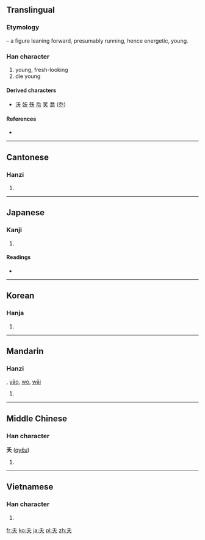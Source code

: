 {{also|天|夫}}
==Translingual==

===Etymology===
{{liushu|i}} – a figure leaning forward, presumably running, hence energetic, young.

===Han character===
{{Han char|rn=37|rad=大|as=01|sn=4|four=2043<sub>0</sub>|canj=竹大 (HK)|ids=⿱[[丿]][[大]]}}

# young, fresh-looking
# die young

====Derived characters====
* [[沃]] [[妖]] [[殀]]  [[忝]] [[笑]] [[喬]] ([[乔]])

====References====
* {{Han ref|kx=0249.030|dkj=05838|dj=0507.040|hdz=10523.020|uh=592D|ud=22829|bh=A4D4|bd=42196}}

----

==Cantonese==

===Hanzi===
{{yue-hanzi|jyut=|y=yiu1}}

# {{defn|Cantonese|sort=大01}}

----

==Japanese==

===Kanji===
{{ja-kanji|grade=|rs=大01}}

# {{defn|Japanese|sort=大01}}

====Readings====
* {{ja-readings|on=[[よう]] (yō), [[おう]] (ō), [[か]] (ka)|kun=[[わかい]] (wakai), [[わざわい]] (wazawai), [[わかじに]] (wakajini)}}

----

==Korean==

===Hanja===
{{ko-hanja|hangeul=[[요]], [[오]]|rv=yo, o|mr=yo, o}}

# {{defn|Korean|sort=大01}}

----

==Mandarin==

===Hanzi===
{{cmn-hanzi|pin=[[yǎo]] ([[yao3]])|wg=yao<sup>3</sup>}}, [[yāo]], [[wò]], [[wāi]]

# {{defn|Mandarin|sort=大01}}

----

==Middle Chinese==

===Han character===
'''夭''' ([[qyɛ̌u]])

# {{defn|Middle Chinese|sort=大01}}

----

==Vietnamese==

===Han character===
{{vi-hantu|[[yêu]], [[yểu]], [[eo]], [[ỉu]], [[yếu]], [[èo]]|rs=大01}}

# {{defn|Vietnamese|sort=大01}}

[[fr:夭]]
[[ko:夭]]
[[ja:夭]]
[[pl:夭]]
[[zh:夭]]